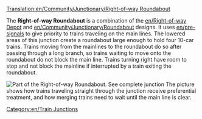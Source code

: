 [[Translation:en/Community/Junctionary/Right-of-way Roundabout]]

{{en/junctionsmenu}}
The '''Right-of-way Roundabout''' is a combination of the [[en/Right-of-way Depot]] and [[en/Community/Junctionary/Roundabout]] designs.  It uses [[en/pre-signals]] to give priority to trains traveling on the main lines.  The lowered areas of this junction create a roundabout large enough to hold four 10-car trains. Trains moving from the mainlines to the roundabout do so after passing through a long branch, so trains waiting to move onto the roundabout do not block the main line. Trains turning right have room to stop and not block the mainline if interrupted by a train exiting the roundabout.

[[File:en/AdvancedMain4WaySmall.png|none|frame|Part of the Right-of-way Roundabout. [[Media:en/AdvancedMain4Way.png|See complete junction]]]]
The picture shows how trains traveling straight through the junction receive preferential treatment, and how merging trains need to wait until the main line is clear.

{{en/Junction Criteria|Expensive|4|1|0|1|1|1|1|0|1|1|2||Broken down trains affect one line or all left turns.|
*Very high capacity.
*Traffic jams unlikely but possible (left turns).
*Trains can use the junction to make a U-turn.
*Requires a large area, 22 x 22. (220 extra square tiles used)
*Maximum signal distance: 8
*Minimum tiles between double bend: 1 (diagonal) 
}}

[[Category:en/Train Junctions]]
